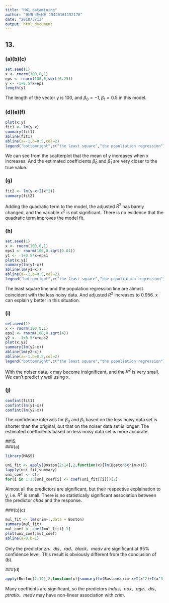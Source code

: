 ```yaml
---
title: "HW1_datamining"
author: "宋倩 统计系 15420161152176"
date: "2018/3/13"
output: html_document
---
```

## 13.
### (a)(b)(c)
```r
set.seed(1)
x <- rnorm(100,0,1)
eps <- rnorm(100,0,sqrt(0.25))
y <- -1+0.5*x+eps
length(y)
```

  The length of the vector y is 100, and $\beta_0=-1,\beta_1=0.5$ in this model.  
 
### (d)(e)(f)
```r
plot(x,y)
fit1 <- lm(y~x)
summary(fit1)
abline(fit1)
abline(a=-1,b=0.5,col=2)
legend("bottomright",c("the least square","the populiation regression"),col=c(1,2),lty=1)
```
 
  We can see from the scatterplot that the mean of y increases when x increases. And the estimated coefficients $\hat\beta_0$ and $\hat\beta_1$ are very closer to the true value.  
  
### (g)
```r
fit2 <- lm(y~x+I(x^2))
summary(fit2)
```
  
  Adding the quadratic term to the model, the adjusted $R^2$ has barely changed, and the variable $x^2$ is not significant. There is no evidence that the quadratic term improves the model fit.  
  
### (h)
```r
set.seed(1)
x <- rnorm(100,0,1)
eps1 <- rnorm(100,0,sqrt(0.01))
y1 <- -1+0.5*x+eps1
plot(x,y1)
summary(lm(y1~x))
abline(lm(y1~x))
abline(a=-1,b=0.5,col=2)
legend("bottomright",c("the least square","the populiation regression"),col=c(1,2),lty=1)
```
  
  The least square line and the population regression line are almost coincident with the less noisy data. And adjusted $R^2$ increases to 0.956. x can explain y better in this situation.  
  
### (i)
```r
set.seed(1)
x <- rnorm(100,0,1)
eps2 <- rnorm(100,0,sqrt(4))
y2 <- -1+0.5*x+eps2
plot(x,y2)
summary(lm(y2~x))
abline(lm(y2~x))
abline(a=-1,b=0.5,col=2)
legend("bottomright",c("the least square","the populiation regression"),col=c(1,2),lty=1)
```
   
   With the noiser data, x may become insignificant, and the $R^2$ is very small. We can't predict y well using x.  
  
### (j)
```r
confint(fit1)
confint(lm(y1~x))
confint(lm(y2~x))
```
  
  The confidence intervals for $\beta_0$ and $\beta_1$ based on the less noisy data set is shorter than the original, but that on the noiser data set is longer. The estimated coefficients based on less noisy data set is more accurate.
  
##15.  
###(a)
```r
library(MASS)
```
```r
uni_fit <- apply(Boston[2:14],2,function(x){lm(Boston$crim~x)})
lapply(uni_fit,summary)
uni_coef <- c()
for(i in 1:13)uni_coef[i] <- coef(uni_fit[[i]])[2]
```
  
  Almost all the predictors are significant, but their respective explaination to y, i.e. $R^2$ is small. There is no statistically significant association between the predictor $chas$ and the response.
  
###(b)(c)
```r
mul_fit <- lm(crim~.,data = Boston)
summary(mul_fit)
mul_coef <- coef(mul_fit)[-1]
plot(uni_coef,mul_coef)
abline(a=0,b=1)
```
  
  Only the predictor $zn$、$dis$、$rad$、$black$、$medv$ are significant at 95% confidence level. This result is obviously different from the conclusion of (b).
  
###(d)
```r
apply(Boston[2:14],2,function(x){summary(lm(Boston$crim~x+I(x^2)+I(x^3)))})
```
  
  Many coeffients are significant, so the predictors $indus$、$nox$、$age$、$dis$、$ptratio$、$medv$ may have non-linear association with $crim$.